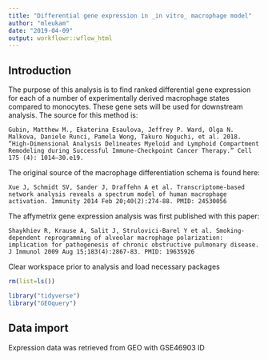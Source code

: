 ```yaml
---
title: "Differential gene expression in _in vitro_ macrophage model"
author: "mleukam"
date: "2019-04-09"
output: workflowr::wflow_html
---
```


## Introduction

The purpose of this analysis is to find ranked differential gene expression for each of a number of experimentally derived macrophage states compared to monocytes. These gene sets will be used for downstream analysis. The source for this method is:

```
Gubin, Matthew M., Ekaterina Esaulova, Jeffrey P. Ward, Olga N. Malkova, Daniele Runci, Pamela Wong, Takuro Noguchi, et al. 2018. “High-Dimensional Analysis Delineates Myeloid and Lymphoid Compartment Remodeling during Successful Immune-Checkpoint Cancer Therapy.” Cell 175 (4): 1014–30.e19. 
```

The original source of the macrophage differentiation schema is found here:

```
Xue J, Schmidt SV, Sander J, Draffehn A et al. Transcriptome-based network analysis reveals a spectrum model of human macrophage activation. Immunity 2014 Feb 20;40(2):274-88. PMID: 24530056
```

The affymetrix gene expression analysis was first published with this paper:

```
Shaykhiev R, Krause A, Salit J, Strulovici-Barel Y et al. Smoking-dependent reprogramming of alveolar macrophage polarization: implication for pathogenesis of chronic obstructive pulmonary disease. J Immunol 2009 Aug 15;183(4):2867-83. PMID: 19635926
```

Clear workspace prior to analysis and load necessary packages
```r
rm(list=ls())
```

```r
library("tidyverse")
library("GEOquery")

```

## Data import

Expression data was retrieved from GEO with GSE46903 ID

```r

```

